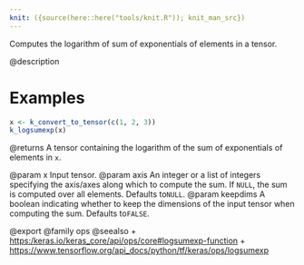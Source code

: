 ```yaml
---
knit: ({source(here::here("tools/knit.R")); knit_man_src})
---
```

Computes the logarithm of sum of exponentials of elements in a tensor.

@description

# Examples
```r
x <- k_convert_to_tensor(c(1, 2, 3))
k_logsumexp(x)
```

@returns
A tensor containing the logarithm of the sum of exponentials of
elements in `x`.

@param x Input tensor.
@param axis An integer or a list of integers specifying the axis/axes
    along which to compute the sum. If `NULL`, the sum is computed
    over all elements. Defaults to`NULL`.
@param keepdims A boolean indicating whether to keep the dimensions of
    the input tensor when computing the sum. Defaults to`FALSE`.

@export
@family ops
@seealso
+ <https:/keras.io/keras_core/api/ops/core#logsumexp-function>
+ <https://www.tensorflow.org/api_docs/python/tf/keras/ops/logsumexp>

